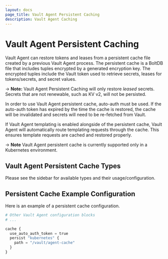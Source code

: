 ```yaml
---
layout: docs
page_title: Vault Agent Persistent Caching
description: Vault Agent Caching
---
```


# Vault Agent Persistent Caching

Vault Agent can restore tokens and leases from a persistent cache file created
by a previous Vault Agent process. The persistent cache is a BoltDB file that
includes tuples encrypted by a generated encryption key. The encrypted tuples
include the Vault token used to retrieve secrets, leases for tokens/secrets, and
secret values.

-> **Note:** Vault Agent Persistent Caching will only restore _leased_
secrets. Secrets that are not renewable, such as KV v2, will not be persisted.

In order to use Vault Agent persistent cache, auto-auth must be used. If the
auto-auth token has expired by the time the cache is restored, the cache will
be invalidated and secrets will need to be re-fetched from Vault.

If Vault Agent templating is enabled alongside of the persistent cache, Vault
Agent will automatically route templating requests through the cache. This
ensures template requests are cached and restored properly.

-> **Note** Vault Agent persistent cache is currently supported only in a
Kubernetes environment.

## Vault Agent Persistent Cache Types

Please see the sidebar for available types and their usage/configuration.

## Persistent Cache Example Configuration

Here is an example of a persistent cache configuration.

```python
# Other Vault Agent configuration blocks
# ...

cache {
  use_auto_auth_token = true
  persist "kubernetes" {
    path = "/vault/agent-cache"
  }
}
```
